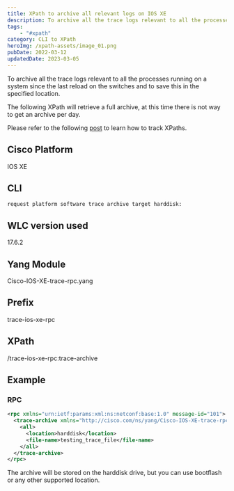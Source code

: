 ```yaml
---
title: XPath to archive all relevant logs on IOS XE
description: To archive all the trace logs relevant to all the processes running on a system since the last reload on the switches and to save this in the specified location.
tags:
	- "#xpath"
category: CLI to XPath
heroImg: /xpath-assets/image_01.png
pubDate: 2022-03-12
updatedDate: 2023-03-05
---
```



To archive all the trace logs relevant to all the processes running on a system since the last reload on the switches and to save this in the specified location.

The following XPath will retrieve a full archive, at this time there is not way to get an archive per day.   

<Note>
Please refer to the following <a href="https://dar-fi.com/blog/ios-xe_tracking_xpaths" target="_blank">post</a> to learn how to track XPaths.
</Note>

## Cisco Platform

IOS XE

## CLI

```
request platform software trace archive target harddisk:
```

## WLC version used

17.6.2

## Yang Module

Cisco-IOS-XE-trace-rpc.yang

## Prefix


trace-ios-xe-rpc


## XPath


/trace-ios-xe-rpc:trace-archive

## Example

### RPC

```xml
<rpc xmlns="urn:ietf:params:xml:ns:netconf:base:1.0" message-id="101">
  <trace-archive xmlns="http://cisco.com/ns/yang/Cisco-IOS-XE-trace-rpc">
    <all>
      <location>harddisk</location>
      <file-name>testing_trace_file</file-name>
    </all>
  </trace-archive>
</rpc>
```

The archive will be stored on the harddisk drive, but you can use bootflash or any other supported location.
